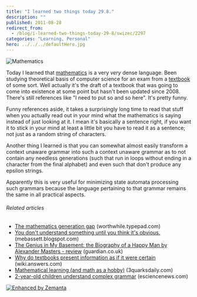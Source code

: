 ```yaml
---
title: "I learned two things today 29.8."
description: ""
published: 2011-08-28
redirect_from:
  - /blog/i-learned-two-things-today-29-8/swizec/2297
categories: "Learning, Personal"
hero: ../../../defaultHero.jpg
---
```


![Mathematics](https://swizec.com/blog/wp-content/uploads/2011/08/300px-Lorenz_attractor.svg_.png "Mathematics")

Today I learned that [mathematics](http://en.wikipedia.org/wiki/Mathematics "Mathematics") is a very _very_ dense language. Been studying theoretical basis of computer science for an exam from a [textbook](http://en.wikipedia.org/wiki/Textbook "Textbook") of some sort. Well actually it's the draft of a textbook that was going to come into existence at some point but hasn't been updated since 2008. There's still references like "I need to put so and so here". It's pretty funny.

Funny references aside, it takes a surprisingly long time to read that stuff when you actually read out in your mind what the mathematics is saying instead of just looking at it. I mean it's basically a sentence right, if you want it to stick in your mind at least a little bit you have to read it as a sentence; not just as a random string of characters.

Another thing I learned is that you can somewhat almost easily transform a context unaware grammar into such a context unaware grammar as to not contain any needless generations (such that run in loops without ending in a character from the final alphabet) and even such that don't produce any epsilon strings.

Apparently this is very useful for minimizing state automata processing such grammars because the language pertaining to that grammar remains the same in all practical aspects.

###### Related articles

- [The mathematics generation gap](http://worthwhile.typepad.com/worthwhile_canadian_initi/2011/05/bridging-the-mathematics-generation-gap.html) (worthwhile.typepad.com)
- [You don't understand something until you think it's obvious.](http://mebassett.blogspot.com/2011/06/you-dont-understand-something-until-you.html) (mebassett.blogspot.com)
- [The Genius in My Basement: the Biography of a Happy Man by Alexander Masters - review](http://r.zemanta.com/?u=http%3A//www.guardian.co.uk/books/2011/aug/28/genius-basement-alexander-masters-review&a=53261337&rid=4e3b1538-4619-4c97-8258-e9106def5e33&e=883116130eaead154a82a3dffbf7505b) (guardian.co.uk)
- [Why do textbooks present information as if it were certain](http://wiki.answers.com/Q/Why_do_textbooks_present_information_as_if_it_were_certain) (wiki.answers.com)
- [Mathematical learning (and math as a hobby)](http://www.3quarksdaily.com/3quarksdaily/2011/08/mathematical-learning-and-math-as-a-hobby.html) (3quarksdaily.com)
- [2-year-old children understand complex grammar](http://esciencenews.com/articles/2011/08/23/2.year.old.children.understand.complex.grammar) (esciencenews.com)

[![Enhanced by Zemanta](https://img.zemanta.com/zemified_e.png?x-id=4e3b1538-4619-4c97-8258-e9106def5e33)](http://www.zemanta.com/ "Enhanced by Zemanta")
